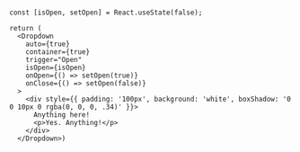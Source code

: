 <br />

<Documenter>

```preview
const [isOpen, setOpen] = React.useState(false);

return (
  <Dropdown
    auto={true}
    container={true}
    trigger="Open"
    isOpen={isOpen}
    onOpen={() => setOpen(true)}
    onClose={() => setOpen(false)}
  >
    <div style={{ padding: '100px', background: 'white', boxShadow: '0 0 10px 0 rgba(0, 0, 0, .34)' }}>
      Anything here!
      <p>Yes. Anything!</p>
    </div>
  </Dropdown>)
```

</Documenter>
